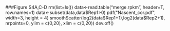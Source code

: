 ###Figure S4A,C-D
rm(list=ls())
data<-read.table("merge.rpkm", header=T, row.names=1)
data<-subset(data,data$Rep1>0)
pdf("Nascent_cor.pdf", width=3, height = 4)
smoothScatter(log2(data$Rep1+1),log2(data$Rep2+1), nrpoints=0, ylim = c(0,20), xlim = c(0,20)) 
dev.off()
